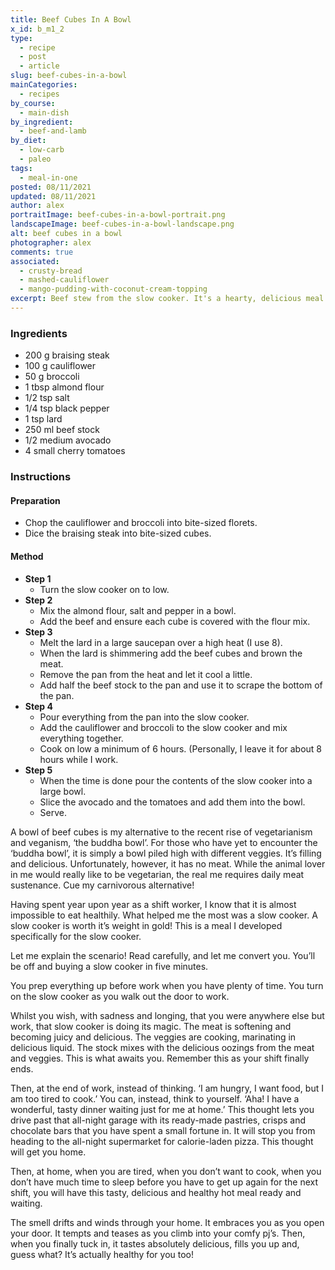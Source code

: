 ```yaml
---
title: Beef Cubes In A Bowl
x_id: b_m1_2
type:
  - recipe
  - post
  - article
slug: beef-cubes-in-a-bowl
mainCategories: 
  - recipes
by_course: 
  - main-dish
by_ingredient: 
  - beef-and-lamb
by_diet: 
  - low-carb
  - paleo
tags: 
  - meal-in-one
posted: 08/11/2021
updated: 08/11/2021
author: alex
portraitImage: beef-cubes-in-a-bowl-portrait.png
landscapeImage: beef-cubes-in-a-bowl-landscape.png
alt: beef cubes in a bowl
photographer: alex
comments: true 
associated:
  - crusty-bread
  - mashed-cauliflower
  - mango-pudding-with-coconut-cream-topping
excerpt: Beef stew from the slow cooker. It's a hearty, delicious meal all by itself - the most comforting of comfort food to warm up with after a long day.
---
```


<Ingredients>

### Ingredients

  - 200 g braising steak
  - 100 g cauliflower
  - 50 g broccoli
  - 1 tbsp almond flour
  - 1/2 tsp salt
  - 1/4 tsp black pepper
  - 1 tsp lard
  - 250 ml beef stock
  - 1/2 medium avocado
  - 4 small cherry tomatoes

</Ingredients>

<Instructions>

### Instructions

#### Preparation

  - Chop the cauliflower and broccoli into bite-sized florets.
  - Dice the braising steak into bite-sized cubes.

#### Method

  - **Step 1**
    - Turn the slow cooker on to low.
  - **Step 2**
    - Mix the almond flour, salt and pepper in a bowl.
    - Add the beef and ensure each cube is covered with the flour mix.
  - **Step 3**
    - Melt the lard in a large saucepan over a high heat (I use 8). 
    - When the lard is shimmering add the beef cubes and brown the meat.
    - Remove the pan from the heat and let it cool a little.
    - Add half the beef stock to the pan and use it to scrape the bottom of
  the pan.
  - **Step 4**
    - Pour everything from the pan into the slow cooker. 
    - Add the cauliflower and broccoli to the slow cooker and mix everything
  together.
    - Cook on low a minimum of 6 hours. (Personally, I leave it for about 8
  hours while I work.
  - **Step 5** 
    - When the time is done pour the contents of the slow cooker into a
  large bowl.
    - Slice the avocado and the tomatoes and add them into the bowl.
    - Serve.

</Instructions>

<PostBody>

A bowl of beef cubes is my alternative to the recent rise of vegetarianism and veganism, ‘the buddha bowl’. For those who have yet to encounter the ‘buddha bowl’, it is simply a bowl piled high with different veggies. It’s filling and delicious. Unfortunately, however, it has no meat. While the animal lover in me would really like to be vegetarian, the real me requires daily meat sustenance. Cue my carnivorous alternative!


Having spent year upon year as a shift worker, I know that it is almost impossible to eat healthily.  What helped me the most was a slow cooker. A slow cooker is worth it’s weight in gold! This is a meal I developed specifically for the slow cooker. 


Let me explain the scenario! Read carefully, and let me convert you. You’ll be off and buying a slow cooker in five minutes.


You prep everything up before work when you have plenty of time. You turn on the slow cooker as you walk out the door to work. 


Whilst you wish, with sadness and longing, that you were anywhere else but work, that slow cooker is doing its magic. The meat is softening and becoming juicy and delicious. The veggies are cooking, marinating in delicious liquid. The stock mixes with the delicious oozings from the meat and veggies.  This is what awaits you. Remember this as your shift finally ends.


Then, at the end of work, instead of thinking. ‘I am hungry, I want food, but I am too tired to cook.’ You can, instead, think to yourself. ‘Aha! I have a wonderful, tasty dinner waiting just for me at home.’
This thought lets you drive past that all-night garage with its ready-made pastries, crisps and chocolate bars that you have spent a small fortune in. It will stop you from heading to the all-night supermarket for calorie-laden pizza.  This thought will get you home. 


Then, at home, when you are tired, when you don’t want to cook, when you don’t have much time to sleep before you have to get up again for the next shift, you will have this tasty, delicious and healthy hot meal ready and waiting. 


The smell drifts and winds through your home. It embraces you as you open your door.  It tempts and teases as you climb into your comfy pj’s. Then, when you finally tuck in, it tastes absolutely delicious, fills you up and, guess what? It’s actually healthy for you too!

</PostBody>

